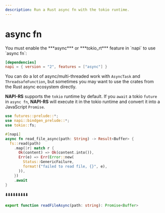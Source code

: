 ```yaml
---
description: Run a Rust async fn with the tokio runtime.
---
```



# async fn

<Callout>
You must enable the ***async*** or ***tokio_rt*** feature in `napi` to use `async fn`:

```toml {3} filename="Cargo.toml"
[dependencies]
napi = { version = "2", features = ["async"] }
```

</Callout>

You can do a lot of async/multi-threaded work with `AsyncTask` and `ThreadsafeFunction`, but sometimes you may want to use the crates from the Rust async ecosystem directly.

**NAPI-RS** supports the `tokio` runtime by default. If you `await` a tokio `future` in `async fn`, **NAPI-RS** will execute it in the tokio runtime and convert it into a JavaScript `Promise`.

```rust {6} filename="lib.rs"
use futures::prelude::*;
use napi::bindgen_prelude::*;
use tokio::fs;

#[napi]
async fn read_file_async(path: String) -> Result<Buffer> {
  fs::read(path)
    .map(|r| match r {
      Ok(content) => Ok(content.into()),
      Err(e) => Err(Error::new(
        Status::GenericFailure,
        format!("failed to read file, {}", e),
      )),
    })
    .await
}
```

⬇️⬇️⬇️⬇️⬇️⬇️⬇️⬇️⬇️

```ts filename="index.d.ts"
export function readFileAsync(path: string): Promise<Buffer>
```
